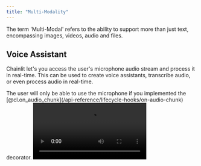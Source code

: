 ```yaml
---
title: "Multi-Modality"
---
```


The term 'Multi-Modal' refers to the ability to support more than just text, encompassing images, videos, audio and files.

## Voice Assistant

Chainlit let's you access the user's microphone audio stream and process it in real-time. This can be used to create voice assistants, transcribe audio, or even process audio in real-time.

<Note>
  The user will only be able to use the microphone if you implemented the
  [@cl.on_audio_chunk](/api-reference/lifecycle-hooks/on-audio-chunk) decorator.
</Note>

<Frame caption="OpenAI Realtime Example">
  <video
    controls
    loop
    src="/images/openai-realtime.mp4"
  />
</Frame>

Check the [OpenAI Realtime](https://github.com/Chainlit/cookbook/tree/main/realtime-assistant) cookbook example.

## Spontaneous File Uploads

Within the Chainlit application, users have the flexibility to attach any file to their messages. This can be achieved either by utilizing the drag and drop feature or by clicking on the `attach` button located in the chat bar.

<Frame caption="Attach files to a message">
  <img src="/images/multi-modal.gif" />
</Frame>

As a developer, you have the capability to access these attached files through the [cl.on_message](/api-reference/lifecycle-hooks/on-message) decorated function.

```py
import chainlit as cl


@cl.on_message
async def on_message(msg: cl.Message):
    if not msg.elements:
        await cl.Message(content="No file attached").send()
        return

    # Processing images exclusively
    images = [file for file in msg.elements if "image" in file.mime]

    # Read the first image
    with open(images[0].path, "r") as f:
        pass

    await cl.Message(content=f"Received {len(images)} image(s)").send()

```

### Disabling Spontaneous File Uploads

If you wish to disable this feature (which would prevent users from attaching files to their messages), you can do so by setting `features.spontaneous_file_upload.enabled=false` in your Chainlit [config](/backend/config/features) file.
